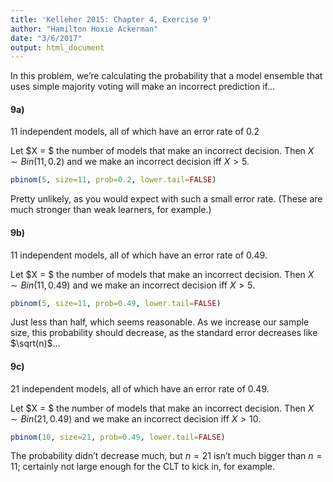 ```yaml
---
title: 'Kelleher 2015: Chapter 4, Exercise 9'
author: "Hamilton Hoxie Ackerman"
date: "3/6/2017"
output: html_document
---
```


In this problem, we're calculating the probability that a model ensemble that uses simple majority voting will make an incorrect prediction if...

#### 9a)

11 independent models, all of which have an error rate of 0.2

Let $X = $ the number of models that make an incorrect decision. Then $X \sim Bin(11, 0.2)$ and we make an incorrect decision iff $X \gt 5$.

```r
pbinom(5, size=11, prob=0.2, lower.tail=FALSE)
```

Pretty unlikely, as you would expect with such a small error rate. (These are much stronger than weak learners, for example.)

#### 9b)

11 independent models, all of which have an error rate of 0.49.

Let $X = $ the number of models that make an incorrect decision. Then $X \sim Bin(11, 0.49)$ and we make an incorrect decision iff $X \gt 5$.

```r
pbinom(5, size=11, prob=0.49, lower.tail=FALSE)
```

Just less than half, which seems reasonable. As we increase our sample size, this probability should decrease, as the standard error decreases like $\sqrt(n)$...

#### 9c)

21 independent models, all of which have an error rate of 0.49.

Let $X = $ the number of models that make an incorrect decision. Then $X \sim Bin(21, 0.49)$ and we make an incorrect decision iff $X \gt 10$.

```r
pbinom(10, size=21, prob=0.49, lower.tail=FALSE)
```

The probability didn't decrease much, but $n=21$ isn't much bigger than $n=11$; certainly not large enough for the CLT to kick in, for example.